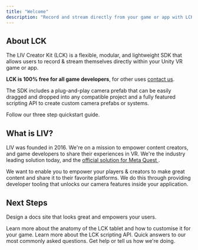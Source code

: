 ```yaml
---
title: "Welcome"
description: "Record and stream directly from your game or app with LCK."
---
```


## About LCK

The LIV Creator Kit (LCK) is a flexible, modular, and lightweight SDK that allows users to record & stream themselves directly within your Unity VR game or app. 

**LCK is 100% free for all game developers**, for other uses [contact us](/learn-more/contact-us). 

The SDK includes a plug-and-play camera prefab that can be easily dragged and dropped into any compatible project and a fully featured scripting API to create custom camera prefabs or systems.

<Card title="Start Integrating LCK Here" icon="rocket" horizontal="false" href="/installation">
  Follow our three step quickstart guide.
</Card>

## What is LIV?

LIV was founded in 2016. We're on a mission to empower content creators, and game developers to share their experiences in VR. We're the industry leading solution today, and the [official solution for Meta Quest ](https://developers.meta.com/horizon/blog/meta-quest-developer-LIV-mixed-reality-capture-support-sdk/).

We want to enable you to empower your players & creators to make great content and share it to their favorite platforms. We do this through providing developer tooling that unlocks our camera features inside your application.

## Next Steps

Design a docs site that looks great and empowers your users.

<Columns cols={2}>
   <Card title="Customising The Tablet" icon="palette" href="/customisation/tablet-intro">
    Learn more about the anatomy of the LCK tablet and how to customise it for your game.
  </Card>
   <Card title="API documentation" icon="terminal" href="/api-reference/introduction">
    Learn more about the LCK scripting API.
  </Card>
  <Card title="Frequently Asked Questions" icon="question" href="/learn-more/faq">
    Quick answers to our most commonly asked questions.
  </Card>
   <Card title="Contact Us" icon="map" href="/learn-more/contact-us">
    Get help or tell us how we're doing.
  </Card>
</Columns>